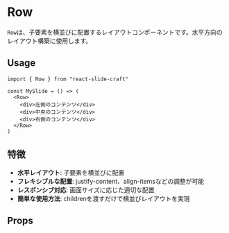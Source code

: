 

<Meta of={Row} />

# Row
`Row`は、子要素を横並びに配置するレイアウトコンポーネントです。水平方向のレイアウト構築に使用します。

## Usage
```tsx
import { Row } from "react-slide-craft"

const MySlide = () => (
  <Row>
    <div>左側のコンテンツ</div>
    <div>中央のコンテンツ</div>
    <div>右側のコンテンツ</div>
  </Row>
)
```

## 特徴
- **水平レイアウト**: 子要素を横並びに配置
- **フレキシブルな配置**: justify-content、align-itemsなどの調整が可能
- **レスポンシブ対応**: 画面サイズに応じた適切な配置
- **簡単な使用方法**: childrenを渡すだけで横並びレイアウトを実現

## Props
<Canvas>
<Story of={Row.Default} />
</Canvas>
<Controls />